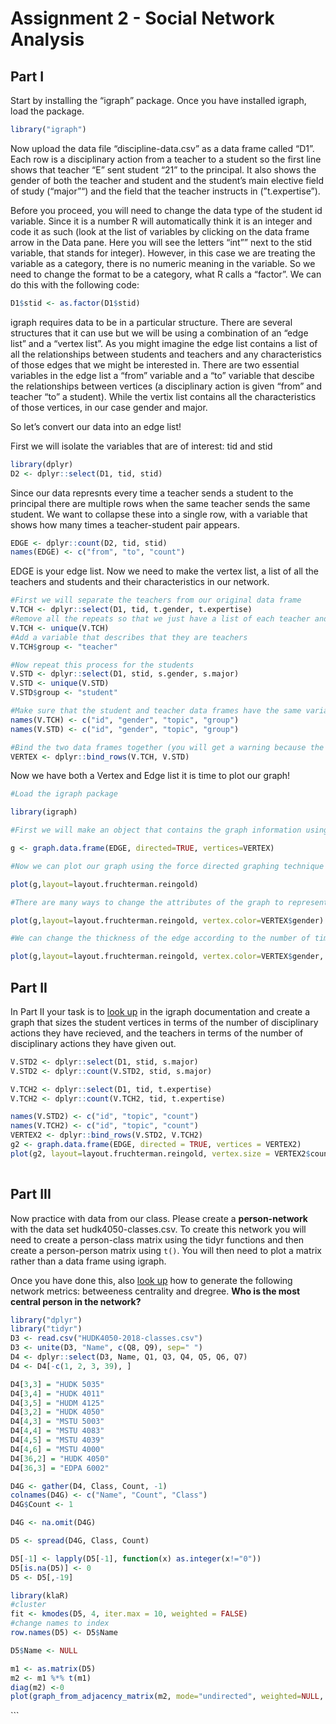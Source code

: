 # Assignment 2 - Social Network Analysis

## Part I
Start by installing the "igraph" package. Once you have installed igraph, load the package.
```r
library("igraph")
```

Now upload the data file "discipline-data.csv" as a data frame called "D1". Each row is a disciplinary action from a teacher to a student so the first line shows that teacher "E" sent student "21" to the principal. It also shows the gender of both the teacher and student and the student's main elective field of study ("major"") and the field that the teacher instructs in ("t.expertise").

Before you proceed, you will need to change the data type of the student id variable. Since it is a number R will automatically think it is an integer and code it as such (look at the list of variables by clicking on the data frame arrow in the Data pane. Here you will see the letters "int"" next to the stid variable, that stands for integer). However, in this case we are treating the variable as a category, there is no numeric meaning in the variable. So we need to change the format to be a category, what R calls a "factor". We can do this with the following code:

```r
D1$stid <- as.factor(D1$stid)
```

igraph requires data to be in a particular structure. There are several structures that it can use but we will be using a combination of an "edge list" and a "vertex list". As you might imagine the edge list contains a list of all the relationships between students and teachers and any characteristics of those edges that we might be interested in. There are two essential variables in the edge list a "from" variable and a "to" variable that descibe the relationships between vertices (a disciplinary action is given "from" and teacher "to" a student). While the vertix list contains all the characteristics of those vertices, in our case gender and major.

So let's convert our data into an edge list!

First we will isolate the variables that are of interest: tid and stid

```r
library(dplyr)
D2 <- dplyr::select(D1, tid, stid)
```

Since our data represnts every time a teacher sends a student to the principal there are multiple rows when the same teacher sends the same student. We want to collapse these into a single row, with a variable that shows how many times a teacher-student pair appears.

```r

EDGE <- dplyr::count(D2, tid, stid)
names(EDGE) <- c("from", "to", "count")

```

EDGE is your edge list. Now we need to make the vertex list, a list of all the teachers and students and their characteristics in our network.

```r

#First we will separate the teachers from our original data frame
V.TCH <- dplyr::select(D1, tid, t.gender, t.expertise)
#Remove all the repeats so that we just have a list of each teacher and their characteristics
V.TCH <- unique(V.TCH)
#Add a variable that describes that they are teachers
V.TCH$group <- "teacher"

#Now repeat this process for the students
V.STD <- dplyr::select(D1, stid, s.gender, s.major)
V.STD <- unique(V.STD)
V.STD$group <- "student"

#Make sure that the student and teacher data frames have the same variables names
names(V.TCH) <- c("id", "gender", "topic", "group")
names(V.STD) <- c("id", "gender", "topic", "group")

#Bind the two data frames together (you will get a warning because the teacher data frame has 5 types of id (A,B,C,D,E) and the student has 25 (1-30), this isn't a problem)
VERTEX <- dplyr::bind_rows(V.TCH, V.STD)

```

Now we have both a Vertex and Edge list it is time to plot our graph!

```r
#Load the igraph package

library(igraph)

#First we will make an object that contains the graph information using our two dataframes EDGE and VERTEX. Notice that we have made "directed = TRUE" - our graph is directed since discipline is being given from a teacher to a student.

g <- graph.data.frame(EDGE, directed=TRUE, vertices=VERTEX)

#Now we can plot our graph using the force directed graphing technique - our old friend Fruchertman-Reingold!

plot(g,layout=layout.fruchterman.reingold)

#There are many ways to change the attributes of the graph to represent different characteristics of the newtork. For example, we can color the nodes according to gender.

plot(g,layout=layout.fruchterman.reingold, vertex.color=VERTEX$gender)

#We can change the thickness of the edge according to the number of times a particular teacher has sent a particular student to the principal.

plot(g,layout=layout.fruchterman.reingold, vertex.color=VERTEX$gender, edge.width=EDGE$count)
```

## Part II

In Part II your task is to [look up](http://igraph.org/r/) in the igraph documentation and create a graph that sizes the student vertices in terms of the number of disciplinary actions they have recieved, and the teachers in terms of the number of disciplinary actions they have given out.

```r
V.STD2 <- dplyr::select(D1, stid, s.major)
V.STD2 <- dplyr::count(V.STD2, stid, s.major)

V.TCH2 <- dplyr::select(D1, tid, t.expertise)
V.TCH2 <- dplyr::count(V.TCH2, tid, t.expertise)

names(V.STD2) <- c("id", "topic", "count")
names(V.TCH2) <- c("id", "topic", "count")
VERTEX2 <- dplyr::bind_rows(V.STD2, V.TCH2)
g2 <- graph.data.frame(EDGE, directed = TRUE, vertices = VERTEX2)
plot(g2, layout=layout.fruchterman.reingold, vertex.size = VERTEX2$count, edge.width = EDGE$count)
  
```



## Part III

Now practice with data from our class. Please create a **person-network** with the data set hudk4050-classes.csv. To create this network you will need to create a person-class matrix using the tidyr functions and then create a person-person matrix using `t()`. You will then need to plot a matrix rather than a data frame using igraph.

Once you have done this, also [look up](http://igraph.org/r/) how to generate the following network metrics: betweeness centrality and dregree. **Who is the most central person in the network?**

```r
library("dplyr")
library("tidyr")
D3 <- read.csv("HUDK4050-2018-classes.csv")
D3 <- unite(D3, "Name", c(Q8, Q9), sep=" ")
D4 <- dplyr::select(D3, Name, Q1, Q3, Q4, Q5, Q6, Q7)
D4 <- D4[-c(1, 2, 3, 39), ]

D4[3,3] = "HUDK 5035"
D4[3,4] = "HUDK 4011"
D4[3,5] = "HUDM 4125"
D4[3,2] = "HUDK 4050"
D4[4,3] = "MSTU 5003"
D4[4,4] = "MSTU 4083"
D4[4,5] = "MSTU 4039"
D4[4,6] = "MSTU 4000"
D4[36,2] = "HUDK 4050"
D4[36,3] = "EDPA 6002"

D4G <- gather(D4, Class, Count, -1)
colnames(D4G) <- c("Name", "Count", "Class")
D4G$Count <- 1

D4G <- na.omit(D4G)

D5 <- spread(D4G, Class, Count)

D5[-1] <- lapply(D5[-1], function(x) as.integer(x!="0"))
D5[is.na(D5)] <- 0 
D5 <- D5[,-19]

```

```r
library(klaR)
#cluster
fit <- kmodes(D5, 4, iter.max = 10, weighted = FALSE)
#change names to index
row.names(D5) <- D5$Name

D5$Name <- NULL

m1 <- as.matrix(D5)
m2 <- m1 %*% t(m1)
diag(m2) <-0
plot(graph_from_adjacency_matrix(m2, mode="undirected", weighted=NULL, diag =TRUE), layout=layout.fruchterman.reingold, vertex.color=fit$cluster)
```

```